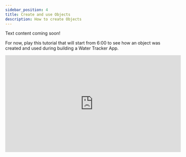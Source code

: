 ```yaml
---
sidebar_position: 4
title: Create and use Objects
description: How to create Objects 
---
```


Text content coming soon!

For now, play this tutorial that will start from 6:00 to see how an object was created and used during building a Water Tracker App.

<iframe width="560" height="310" src="https://www.youtube.com/embed/cnrIhGEGIeE?si=hijkwf4tZChdjTYi&amp;start=362" title="YouTube video player" frameborder="0" allow="accelerometer; autoplay; clipboard-write; encrypted-media; gyroscope; picture-in-picture; web-share" referrerpolicy="strict-origin-when-cross-origin" allowfullscreen></iframe>